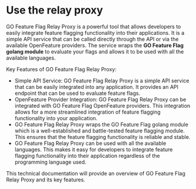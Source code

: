 
# Use the relay proxy

GO Feature Flag Relay Proxy is a powerful tool that allows developers to easily integrate feature flagging functionality
into their applications.
It is a simple API service that can be called directly through the API or via the available OpenFeature providers.
The service wraps the **GO Feature Flag golang module** to evaluate your flags and allows it to be used with all the
available languages.

Key Features of GO Feature Flag Relay Proxy:
- Simple API Service: GO Feature Flag Relay Proxy is a simple API service that can be easily integrated into any
  application. It provides an API endpoint that can be used to evaluate feature flags.
- OpenFeature Provider Integration: GO Feature Flag Relay Proxy can be integrated with GO Feature Flag OpenFeature
  providers. This integration allows for a more streamlined integration of feature flagging functionality into your
  application.
- GO Feature Flag Relay Proxy wraps the GO Feature Flag golang module which is a well-established and battle-tested
  feature flagging module. This ensures that the feature flagging functionality is reliable and stable.
- GO Feature Flag Relay Proxy can be used with all the available languages. This makes it easy for developers to
  integrate feature flagging functionality into their application regardless of the programming language used.

This technical documentation will provide an overview of GO Feature Flag Relay Proxy and its key features.

<DocCardList />
